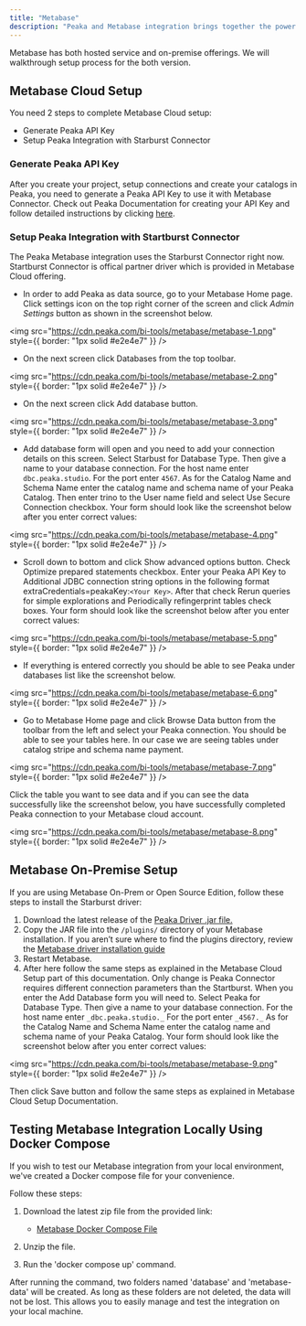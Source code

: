 ```yaml
---
title: "Metabase"
description: "Peaka and Metabase integration brings together the power of Peaka's data platform with the visualization capabilities of Metabase's business intelligence platform. With this integration, customers can leverage Peaka's robust data processing and management capabilities to feed into Metabase’s intuitive and interactive dashboards. This allows users to create compelling analytics dashboards that provide meaningful insights into their data."
---
```


Metabase has both hosted service and on-premise offerings. We will walkthrough setup process for the both version.

## Metabase Cloud Setup

You need 2 steps to complete Metabase Cloud setup:

- Generate Peaka API Key
- Setup Peaka Integration with Starburst Connector

### Generate Peaka API Key

After you create your project, setup connections and create your catalogs in Peaka, you need to generate a Peaka API Key to use it with Metabase Connector.
Check out Peaka Documentation for creating your API Key and follow detailed instructions by clicking [here](https://docs.peaka.com/how-to-guides/how-to-generate-api-keys).

### Setup Peaka Integration with Startburst Connector

The Peaka Metabase integration uses the Starburst Connector right now. Startburst Connector is offical partner driver which is provided in Metabase Cloud offering.

- In order to add Peaka as data source, go to your Metabase Home page. Click settings icon on the top right corner of the screen and click _Admin Settings_ button as shown in the screenshot below.

<img
  src="https://cdn.peaka.com/bi-tools/metabase/metabase-1.png"
  style={{ border: "1px solid #e2e4e7" }}
/>

- On the next screen click Databases from the top toolbar.

<img
  src="https://cdn.peaka.com/bi-tools/metabase/metabase-2.png"
  style={{ border: "1px solid #e2e4e7" }}
/>

- On the next screen click Add database button.

<img
  src="https://cdn.peaka.com/bi-tools/metabase/metabase-3.png"
  style={{ border: "1px solid #e2e4e7" }}
/>

- Add database form will open and you need to add your connection details on this screen. Select Starbust for Database Type.
  Then give a name to your database connection. For the host name enter `dbc.peaka.studio`. For the port enter `4567`.
  As for the Catalog Name and Schema Name enter the catalog name and schema name of your Peaka Catalog.
  Then enter trino to the User name field and select Use Secure Connection checkbox.
  Your form should look like the screenshot below after you enter correct values:

<img
  src="https://cdn.peaka.com/bi-tools/metabase/metabase-4.png"
  style={{ border: "1px solid #e2e4e7" }}
/>

- Scroll down to bottom and click Show advanced options button. Check Optimize prepared statements checkbox.
  Enter your Peaka API Key to Additional JDBC connection string options in the following format extraCredentials=peakaKey:`<Your Key>`. After that check Rerun queries for simple explorations and Periodically refingerprint tables check boxes.
  Your form should look like the screenshot below after you enter correct values:

<img
  src="https://cdn.peaka.com/bi-tools/metabase/metabase-5.png"
  style={{ border: "1px solid #e2e4e7" }}
/>

- If everything is entered correctly you should be able to see Peaka under databases list like the screenshot below.

<img
  src="https://cdn.peaka.com/bi-tools/metabase/metabase-6.png"
  style={{ border: "1px solid #e2e4e7" }}
/>

- Go to Metabase Home page and click Browse Data button from the toolbar from the left and select your Peaka connection.
  You should be able to see your tables here. In our case we are seeing tables under catalog stripe and schema name payment.

<img
  src="https://cdn.peaka.com/bi-tools/metabase/metabase-7.png"
  style={{ border: "1px solid #e2e4e7" }}
/>

Click the table you want to see data and if you can see the data successfully like the screenshot below, you have successfully completed Peaka connection to your Metabase cloud account.

<img
  src="https://cdn.peaka.com/bi-tools/metabase/metabase-8.png"
  style={{ border: "1px solid #e2e4e7" }}
/>

## Metabase On-Premise Setup

If you are using Metabase On-Prem or Open Source Edition, follow these steps to install the Starburst driver:

1. Download the latest release of the [Peaka Driver .jar file.](https://github.com/peakacom/metabase-driver/releases)
2. Copy the JAR file into the `/plugins/` directory of your Metabase installation. If you aren’t sure where to find the plugins directory, review the [Metabase driver installation guide](https://www.metabase.com/docs/latest/developers-guide-drivers.html#how-to-use-a-third-party-driver)
3. Restart Metabase.
4. After here follow the same steps as explained in the Metabase Cloud Setup part of this documentation. Only change is Peaka Connector requires different connection parameters than the Startburst. When you enter the Add Database form you will need to. Select Peaka for Database Type. Then give a name to your database connection. For the host name enter `_dbc.peaka.studio._` For the port enter `_4567._` As for the Catalog Name and Schema Name enter the catalog name and schema name of your Peaka Catalog. Your form should look like the screenshot below after you enter correct values:

<img
  src="https://cdn.peaka.com/bi-tools/metabase/metabase-9.png"
  style={{ border: "1px solid #e2e4e7" }}
/>

Then click Save button and follow the same steps as explained in Metabase Cloud Setup Documentation.

## Testing Metabase Integration Locally Using Docker Compose

If you wish to test our Metabase integration from your local environment, we've created a Docker compose file for your convenience.

Follow these steps:

1. Download the latest zip file from the provided link:

   - [Metabase Docker Compose File](https://drive.google.com/drive/folders/1SXKT3hzgScO0SW9AH_MmWhSAYQsGtG3G?usp=drive_link)

2. Unzip the file.

3. Run the 'docker compose up' command.

After running the command, two folders named 'database' and 'metabase-data' will be created. As long as these folders are not deleted, the data will not be lost. This allows you to easily manage and test the integration on your local machine.
